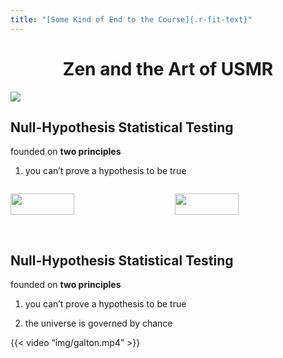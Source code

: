 ```yaml
---
title: "[Some Kind of End to the Course]{.r-fit-text}"
---
```



# Zen and the Art of USMR {background-color="#FCBB06" style="text-align: center;"}
![](img/zen.png){fig-align="center"}

## Null-Hypothesis Statistical Testing

founded on **two principles**

1. you can't prove a hypothesis to be true

:::: {.columns}

::: {.column width="50%"}
![](img/playmo_sun.jpg){width="65%"}

_the sun will rise every day_
:::

::: {.column width="50%" .fragment}
![](img/playmo_nosun.jpg){width="65%"} 

just _one_ counterexample...
:::

::::

## Null-Hypothesis Statistical Testing

founded on **two principles**

1. you can't prove a hypothesis to be true

2. the universe is governed by chance

{{< video "img/galton.mp4" >}}
